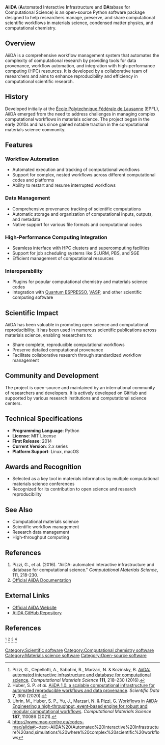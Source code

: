 {{subst:AfC submission/draftnew}}<!-- Important, do not remove this line before article has been created. -->

{{Infobox software
| name = AiiDA
| logo = https://github.com/aiidateam/aiida-core/blob/main/docs/source/images/aiida-logo.svg
| screenshot = 
| caption = 
| developer = The AiiDA Team
| released = 2014
| latest release version = 2.6.3
| programming language = Python
| operating system = Linux, macOS
| license = MIT License
| website = {{URL|https://www.aiida.net/}}
}}

'''AiiDA''' ('''A'''utomated '''I'''nteractive '''I'''nfrastructure and '''DA'''tabase for Computational Science) is an open-source Python software package designed to help researchers manage, preserve, and share computational scientific workflows in materials science, condensed matter physics, and computational chemistry.

== Overview ==
AiiDA is a comprehensive workflow management system that automates the complexity of computational research by providing tools for data provenance, workflow automation, and integration with high-performance computing (HPC) resources. It is developed by a collaborative team of researchers and aims to enhance reproducibility and efficiency in computational scientific research.

== History ==
Developed initially at the [[École Polytechnique Fédérale de Lausanne]] (EPFL), AiiDA emerged from the need to address challenges in managing complex computational workflows in materials science. The project began in the early 2010s and has since gained notable traction in the computational materials science community.

== Features ==

=== Workflow Automation ===
* Automated execution and tracking of computational workflows
* Support for complex, nested workflows across different computational codes and platforms
* Ability to restart and resume interrupted workflows

=== Data Management ===
* Comprehensive provenance tracking of scientific computations
* Automatic storage and organization of computational inputs, outputs, and metadata
* Native support for various file formats and computational codes

=== High-Performance Computing Integration ===
* Seamless interface with HPC clusters and supercomputing facilities
* Support for job scheduling systems like SLURM, PBS, and SGE
* Efficient management of computational resources

=== Interoperability ===
* Plugins for popular computational chemistry and materials science codes
* Integration with [[Quantum ESPRESSO]], [[VASP]], and other scientific computing software

== Scientific Impact ==
AiiDA has been valuable in promoting open science and computational reproducibility. It has been used in numerous scientific publications across materials science, enabling researchers to:
* Share complete, reproducible computational workflows
* Preserve detailed computational provenance
* Facilitate collaborative research through standardized workflow management

== Community and Development ==
The project is open-source and maintained by an international community of researchers and developers. It is actively developed on GitHub and supported by various research institutions and computational science centers.

== Technical Specifications ==
* '''Programming Language''': Python
* '''License''': MIT License
* '''First Release''': 2014
* '''Current Version''': 2.x series
* '''Platform Support''': Linux, macOS

== Awards and Recognition ==
* Selected as a key tool in materials informatics by multiple computational materials science conferences
* Recognized for its contribution to open science and research reproducibility

== See Also ==
* Computational materials science
* Scientific workflow management
* Research data management
* High-throughput computing

== References ==
{{Reflist}}
# Pizzi, G., et al. (2016). "AiiDA: automated interactive infrastructure and database for computational science." ''Computational Materials Science'', 111, 218-230.
# [[Official AiiDA Documentation]]

== External Links ==
* [https://www.aiida.net/ Official AiiDA Website]
* [https://github.com/aiidateam/aiida-core AiiDA GitHub Repository]

{{DEFAULTSORT:AiiDA}}
[[Category:Scientific software]]
[[Category:Computational chemistry software]]
[[Category:Materials science software]]
[[Category:Open-source software]]





== References ==

<!-- Inline citations added to your article will automatically display here. See en.wikipedia.org/wiki/WP:REFB for instructions on how to add citations. -->
{{reflist}}
<ref>Pizzi, G., Cepellotti, A., Sabatini, R., Marzari, N. & Kozinsky, B. [https://doi.org/DOI_NUMBER AiiDA: automated interactive infrastructure and database for computational science]. ''Computational Materials Science'' '''111''', 218–230 (2016).</ref>
<ref>Huber, S. P. ''et al.'' [https://doi.org/DOI_NUMBER AiiDA 1.0, a scalable computational infrastructure for automated reproducible workflows and data provenance]. ''Scientific Data'' '''7''', 300 (2020).</ref>
<ref>Uhrin, M., Huber, S. P., Yu, J., Marzari, N. & Pizzi, G. [https://doi.org/DOI_NUMBER Workflows in AiiDA: Engineering a high-throughput, event-based engine for robust and modular computational workflows]. ''Computational Materials Science'' '''187''', 110086 (2021).</ref>
<ref>https://www.max-centre.eu/codes-max/aiida#:~:text=AiiDA%20(Automated%20Interactive%20Infrastructure%20and,simulations%20where%20complex%20scientific%20workflows</ref>

